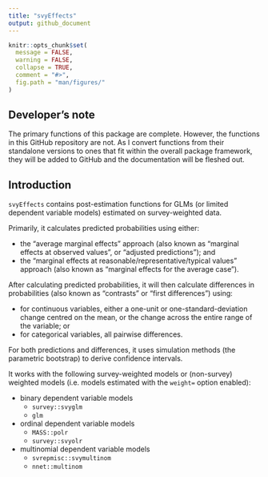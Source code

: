```yaml
---
title: "svyEffects"
output: github_document
---
```


```r
knitr::opts_chunk$set(
  message = FALSE, 
  warning = FALSE,
  collapse = TRUE,
  comment = "#>",
  fig.path = "man/figures/"
)
```

## Developer's note

The primary functions of this package are complete. However, the functions in this GitHub repository are not. As I convert functions from their standalone versions to ones that fit within the overall package framework, they will be added to GitHub and the documentation will be fleshed out.

## Introduction

`svyEffects` contains post-estimation functions for GLMs (or limited dependent variable models) estimated on survey-weighted data. 

Primarily, it calculates  predicted probabilities using either:

- the "average marginal effects" approach (also known as "marginal effects at observed values", or "adjusted predictions"); and 
- the "marginal effects at reasonable/representative/typical values" approach (also known as "marginal effects for the average case"). 

After calculating predicted probabilities, it will then calculate differences in probabilities (also known as "contrasts" or "first differences") using:

- for continuous variables, either a one-unit or one-standard-deviation change centred on the mean, or the change across the entire range of the variable; or
- for categorical variables, all pairwise differences.

For both predictions and differences, it uses simulation methods (the parametric bootstrap) to derive confidence intervals.

It works with the following survey-weighted models or (non-survey) weighted models (i.e. models estimated with the `weight=` option enabled):

- binary dependent variable models
  - `survey::svyglm`
  - `glm`
- ordinal dependent variable models
  - `MASS::polr`
  - `survey::svyolr`
- multinomial dependent variable models
  - `svrepmisc::svymultinom`
  - `nnet::multinom`

 
